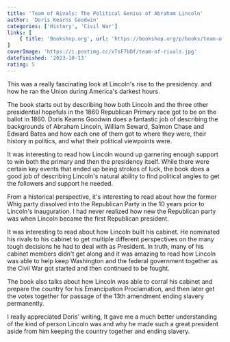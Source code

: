 ```yaml
---
title: 'Team of Rivals: The Political Genius of Abraham Lincoln'
author: 'Doris Kearns Goodwin'
categories: ['History', 'Civil War']
links: [
    { title: 'Bookshop.org', url: 'https://bookshop.org/p/books/team-of-rivals-the-political-genius-of-abraham-lincoln-doris-kearns-goodwin/586230?ean=9780743270755' }
]
coverImage: 'https://i.postimg.cc/xTsF7bDf/team-of-rivals.jpg'
dateFinished: '2023-10-13'
rating: 5
---
```

This was a really fascinating look at Lincoln's rise to the presidency. and how he ran the Union during America's darkest hours.

The book starts out by describing how both Lincoln and the three other presidential hopefuls in the 1860 Republican Primary race got to be on the ballot in 1860. Doris Kearns Goodwin does a fantastic job of describing the backgrounds of Abraham Lincoln, William Seward, Salmon Chase and Edward Bates and how each one of them got to where they were, their history in politics, and what their political viewpoints were.

It was interesting to read how Lincoln wound up garnering enough support to win both the primary and then the presidency itself. While there were certain key events that ended up being strokes of luck, the book does a good job of describing Lincoln's natural ability to find political angles to get the followers and support he needed.

From a historical perspective, it's interesting to read about how the former Whig party dissolved into the Republican Party in the 10 years prior to Lincoln's inauguration. I had never realized how new the Republican party was when Lincoln became the first Republican president.

It was interesting to read about how Lincoln built his cabinet. He nominated his rivals to his cabinet to get multiple different perspectives on the many tough decisions he had to deal with as President. In truth, many of his cabinet members didn't get along and it was amazing to read how Lincoln was able to help keep Washington and the federal government together as the Civil War got started and then continued to be fought.

The book also talks about how Lincoln was able to corral his cabinet and prepare the country for his Emancipation Proclamation, and then later get the votes together for passage of the 13th amendment ending slavery permanently.

I really appreciated Doris' writing, It gave me a much better understanding of the kind of person Lincoln was and why he made such a great president aside from him keeping the country together and ending slavery.
